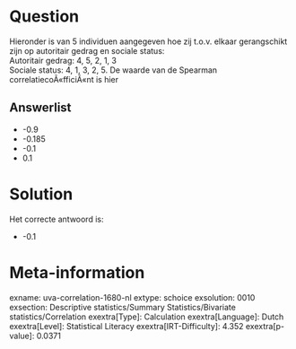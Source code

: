 Question
========

Hieronder is van 5 individuen aangegeven hoe zij t.o.v. elkaar
gerangschikt zijn op autoritair gedrag en sociale status:\
Autoritair gedrag: 4, 5, 2, 1, 3\
Sociale status: 4, 1, 3, 2, 5. De waarde van de Spearman
correlatiecoÃ«fficiÃ«nt is hier

Answerlist
----------

* -0.9
* -0.185
* -0.1
* 0.1

Solution
========

Het correcte antwoord is: 

* -0.1

Meta-information
================
exname: uva-correlation-1680-nl
extype: schoice
exsolution: 0010
exsection: Descriptive statistics/Summary Statistics/Bivariate statistics/Correlation
exextra[Type]: Calculation
exextra[Language]: Dutch
exextra[Level]: Statistical Literacy
exextra[IRT-Difficulty]: 4.352
exextra[p-value]: 0.0371
